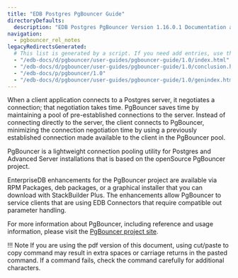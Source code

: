 ```yaml
---
title: "EDB Postgres PgBouncer Guide"
directoryDefaults:
  description: "EDB Postgres PgBouncer Version 1.16.0.1 Documentation and release notes."
navigation:
  - pgbouncer_rel_notes
legacyRedirectsGenerated:
  # This list is generated by a script. If you need add entries, use the `legacyRedirects` key.
  - "/edb-docs/d/pgbouncer/user-guides/pgbouncer-guide/1.0/index.html"
  - "/edb-docs/d/pgbouncer/user-guides/pgbouncer-guide/1.0/conclusion.html"
  - "/edb-docs/p/pgbouncer/1.0"
  - "/edb-docs/d/pgbouncer/user-guides/pgbouncer-guide/1.0/genindex.html"
---
```



When a client application connects to a Postgres server, it negotiates a connection; that negotiation takes time. PgBouncer saves time by maintaining a pool of pre-established connections to the server. Instead of connecting directly to the server, the client connects to PgBouncer, minimizing the connection negotiation time by using a previously established connection made available to the client in the PgBouncer pool.

PgBouncer is a lightweight connection pooling utility for Postgres and Advanced Server installations that is based on the openSource PgBouncer project.

EnterpriseDB enhancements for the PgBouncer project are available via RPM Packages, deb packages, or a graphical installer that you can download with StackBuilder Plus. The enhancements allow PgBouncer to service clients that are using EDB Connectors that require compatible out parameter handling.

For more information about PgBouncer, including reference and usage information, please visit the [PgBouncer project site](https://www.pgbouncer.org).

!!! Note
    If you are using the pdf version of this document, using cut/paste to copy command may result in extra spaces or carriage returns in the pasted command. If a command fails, check the command carefully for additional characters.
